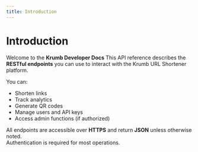 ```yaml
---
title: Introduction
---
```


# Introduction

Welcome to the **Krumb Developer Docs**
This API reference describes the **RESTful endpoints** you can use to interact with the Krumb URL Shortener platform.  

You can:  
- Shorten links  
- Track analytics  
- Generate QR codes  
- Manage users and API keys  
- Access admin functions (if authorized)  

All endpoints are accessible over **HTTPS** and return **JSON** unless otherwise noted.  
Authentication is required for most operations.